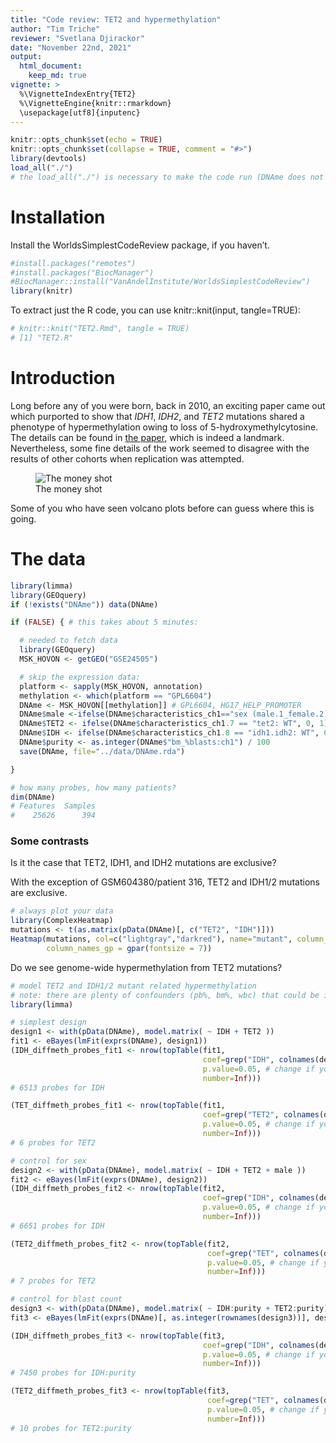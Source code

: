 ```yaml
---
title: "Code review: TET2 and hypermethylation"
author: "Tim Triche"
reviewer: "Svetlana Djirackor"
date: "November 22nd, 2021"
output: 
  html_document:
    keep_md: true
vignette: >
  %\VignetteIndexEntry{TET2}
  %\VignetteEngine{knitr::rmarkdown}
  \usepackage[utf8]{inputenc}
---
```


```r
knitr::opts_chunk$set(echo = TRUE)
knitr::opts_chunk$set(collapse = TRUE, comment = "#>")
library(devtools)
load_all("./") 
# the load_all("./") is necessary to make the code run (DNAme does not work without it)
```

# Installation

Install the WorldsSimplestCodeReview package, if you haven't. 

```r
#install.packages("remotes")
#install.packages("BiocManager")
#BiocManager::install("VanAndelInstitute/WorldsSimplestCodeReview")
library(knitr)
```

To extract just the R code, you can use knitr::knit(input, tangle=TRUE):

```r
# knitr::knit("TET2.Rmd", tangle = TRUE) 
# [1] "TET2.R"
```

# Introduction

Long before any of you were born, back in 2010, an exciting paper came out 
which purported to show that _IDH1_, _IDH2_, and _TET2_ mutations shared a 
phenotype of hypermethylation owing to loss of 5-hydroxymethylcytosine. The 
details can be found in [the paper](https://doi.org/10.1016/j.ccr.2010.11.015), 
which is indeed a landmark. Nevertheless, some fine details of the work seemed
to disagree with the results of other cohorts when replication was attempted.

![The money shot](figure/TET2.png)

Some of you who have seen volcano plots before can guess where this is going.

# The data

```r

library(limma)
library(GEOquery)
if (!exists("DNAme")) data(DNAme)

if (FALSE) { # this takes about 5 minutes:

  # needed to fetch data
  library(GEOquery) 
  MSK_HOVON <- getGEO("GSE24505")

  # skip the expression data:
  platform <- sapply(MSK_HOVON, annotation)
  methylation <- which(platform == "GPL6604")
  DNAme <- MSK_HOVON[[methylation]] # GPL6604, HG17_HELP_PROMOTER 
  DNAme$male <-ifelse(DNAme$characteristics_ch1=="sex (male.1_female.2): 1",1,0)
  DNAme$TET2 <- ifelse(DNAme$characteristics_ch1.7 == "tet2: WT", 0, 1)
  DNAme$IDH <- ifelse(DNAme$characteristics_ch1.8 == "idh1.idh2: WT", 0, 1)
  DNAme$purity <- as.integer(DNAme$"bm_%blasts:ch1") / 100
  save(DNAme, file="../data/DNAme.rda")

}

# how many probes, how many patients?
dim(DNAme)
# Features  Samples
#    25626      394

```

### Some contrasts

Is it the case that TET2, IDH1, and IDH2 mutations are exclusive?

With the exception of GSM604380/patient 316, TET2 and IDH1/2 mutations are exclusive.

```r

# always plot your data
library(ComplexHeatmap)
mutations <- t(as.matrix(pData(DNAme)[, c("TET2", "IDH")]))
Heatmap(mutations, col=c("lightgray","darkred"), name="mutant", column_km=4,
        column_names_gp = gpar(fontsize = 7))

```

Do we see genome-wide hypermethylation from TET2 mutations? 

```r

# model TET2 and IDH1/2 mutant related hypermethylation
# note: there are plenty of confounders (pb%, bm%, wbc) that could be included
library(limma) 

# simplest design
design1 <- with(pData(DNAme), model.matrix( ~ IDH + TET2 ))
fit1 <- eBayes(lmFit(exprs(DNAme), design1))
(IDH_diffmeth_probes_fit1 <- nrow(topTable(fit1, 
                                           coef=grep("IDH", colnames(design1)), 
                                           p.value=0.05, # change if you like 
                                           number=Inf)))
# 6513 probes for IDH

(TET_diffmeth_probes_fit1 <- nrow(topTable(fit1, 
                                           coef=grep("TET2", colnames(design1)),
                                           p.value=0.05, # change if you like 
                                           number=Inf)))
# 6 probes for TET2

# control for sex
design2 <- with(pData(DNAme), model.matrix( ~ IDH + TET2 + male ))
fit2 <- eBayes(lmFit(exprs(DNAme), design2))
(IDH_diffmeth_probes_fit2 <- nrow(topTable(fit2, 
                                           coef=grep("IDH", colnames(design2)), 
                                           p.value=0.05, # change if you like 
                                           number=Inf)))
# 6651 probes for IDH 

(TET2_diffmeth_probes_fit2 <- nrow(topTable(fit2, 
                                            coef=grep("TET", colnames(design2)),
                                            p.value=0.05, # change if you like 
                                            number=Inf)))
# 7 probes for TET2

# control for blast count
design3 <- with(pData(DNAme), model.matrix( ~ IDH:purity + TET2:purity))
fit3 <- eBayes(lmFit(exprs(DNAme)[, as.integer(rownames(design3))], design3))

(IDH_diffmeth_probes_fit3 <- nrow(topTable(fit3, 
                                           coef=grep("IDH", colnames(design3)), 
                                           p.value=0.05, # change if you like 
                                           number=Inf)))
# 7450 probes for IDH:purity

(TET2_diffmeth_probes_fit3 <- nrow(topTable(fit3, 
                                            coef=grep("TET", colnames(design3)),
                                            p.value=0.05, # change if you like 
                                            number=Inf)))
# 10 probes for TET2:purity

```
